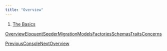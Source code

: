 ```yaml
---
title: "Overview"
---
```


1. [The Basics](/maginium/the-basics)

[Overview](/maginium/the-basics/database/overview)[Eloquent](/maginium/the-basics/database/eloquent)[Seeder](/maginium/the-basics/database/seeder)[Migration](/maginium/the-basics/database/migration)[Models](/maginium/the-basics/database/models)[Factories](/maginium/the-basics/database/factories)[Schemas](/maginium/the-basics/database/schemas)[Traits](/maginium/the-basics/database/traits)[Concerns](/maginium/the-basics/database/concerns)

[PreviousConsole](/maginium/the-basics/console)[NextOverview](/maginium/the-basics/database/overview)

